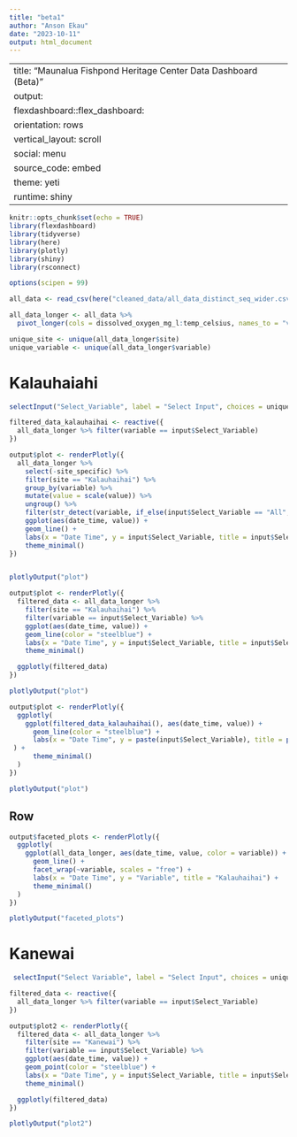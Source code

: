 ```yaml
---
title: "beta1"
author: "Anson Ekau"
date: "2023-10-11"
output: html_document
---
```

---
title: "Maunalua Fishpond Heritage Center Data Dashboard (Beta)"
output: 
  flexdashboard::flex_dashboard:
    orientation: rows
    vertical_layout: scroll
    social: menu
    source_code: embed
    theme: yeti
runtime: shiny
---

```r
knitr::opts_chunk$set(echo = TRUE)
library(flexdashboard)
library(tidyverse)
library(here)
library(plotly)
library(shiny)
library(rsconnect)

options(scipen = 99)
```

```r
all_data <- read_csv(here("cleaned_data/all_data_distinct_seq_wider.csv"))
```

```r
all_data_longer <- all_data %>% 
  pivot_longer(cols = dissolved_oxygen_mg_l:temp_celsius, names_to = "variable", values_to = "value")
```

```r
unique_site <- unique(all_data_longer$site)
unique_variable <- unique(all_data_longer$variable)
```

Kalauhaiahi
=========================================================
```r
selectInput("Select_Variable", label = "Select Input", choices = unique_variable, selected = "All")
```

```r
filtered_data_kalauhaihai <- reactive({
  all_data_longer %>% filter(variable == input$Select_Variable)
})
```

```r
output$plot <- renderPlotly({
  all_data_longer %>%
    select(-site_specific) %>%
    filter(site == "Kalauhaihai") %>%
    group_by(variable) %>%
    mutate(value = scale(value)) %>%
    ungroup() %>%
    filter(str_detect(variable, if_else(input$Select_Variable == "All", "", input$Select_Variable))) %>%
    ggplot(aes(date_time, value)) +
    geom_line() +
    labs(x = "Date Time", y = input$Select_Variable, title = input$Select_Variable) +
    theme_minimal()
})


plotlyOutput("plot")
```

```r
output$plot <- renderPlotly({
  filtered_data <- all_data_longer %>%
    filter(site == "Kalauhaihai") %>%
    filter(variable == input$Select_Variable) %>%
    ggplot(aes(date_time, value)) +
    geom_line(color = "steelblue") +
    labs(x = "Date Time", y = input$Select_Variable, title = input$Select_Variable) +
    theme_minimal()

  ggplotly(filtered_data)
})

plotlyOutput("plot")

```

```r
output$plot <- renderPlotly({
  ggplotly(
    ggplot(filtered_data_kalauhaihai(), aes(date_time, value)) +
      geom_line(color = "steelblue") +
      labs(x = "Date Time", y = paste(input$Select_Variable), title = paste(input$Select_Variable)
 ) +
      theme_minimal() 
  )
})

plotlyOutput("plot")
```

Row
----------------------------------------------------------------------------
```r
output$faceted_plots <- renderPlotly({
  ggplotly(
    ggplot(all_data_longer, aes(date_time, value, color = variable)) +
      geom_line() +
      facet_wrap(~variable, scales = "free") +
      labs(x = "Date Time", y = "Variable", title = "Kalauhaihai") +
      theme_minimal() 
  )
})

plotlyOutput("faceted_plots")
```

Kanewai
=========================================================
```r
 selectInput("Select Variable", label = "Select Input", choices = unique_variable)
```

```r
filtered_data <- reactive({
  all_data_longer %>% filter(variable == input$Select_Variable)
})
```

```r
output$plot2 <- renderPlotly({
  filtered_data <- all_data_longer %>%
    filter(site == "Kanewai") %>%
    filter(variable == input$Select_Variable) %>%
    ggplot(aes(date_time, value)) +
    geom_point(color = "steelblue") +
    labs(x = "Date Time", y = input$Select_Variable, title = input$Select_Variable) +
    theme_minimal()

  ggplotly(filtered_data)
})

plotlyOutput("plot2")
```






